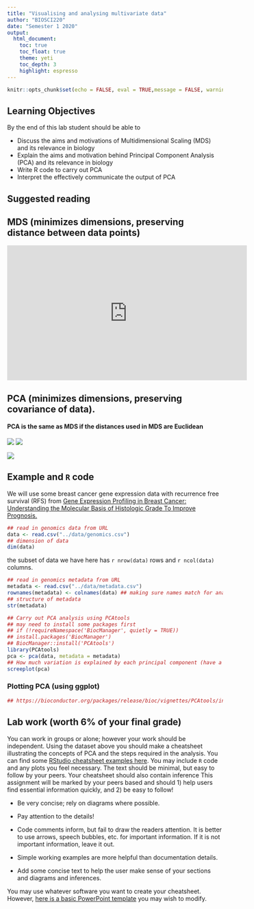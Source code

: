 ```yaml
---
title: "Visualising and analysing multivariate data"
author: "BIOSCI220"
date: "Semester 1 2020"
output:
  html_document:
    toc: true
    toc_float: true
    theme: yeti
    toc_depth: 3
    highlight: espresso
---
```


```r
knitr::opts_chunk$set(echo = FALSE, eval = TRUE,message = FALSE, warning = FALSE,fig.align = "center")
```

## Learning Objectives

By the end of this lab student should be able to

   + Discuss the aims and motivations of Multidimensional Scaling (MDS) and its relevance in biology
   + Explain the aims and motivation behind Principal Component Analysis (PCA) and its relevance in biology
   + Write R code to carry out PCA
   + Interpret the effectively communicate the output of PCA

## Suggested reading

## MDS (minimizes dimensions, preserving distance between data points)

<iframe width="560" height="315" src="https://www.youtube.com/embed/htEQsa4by2M" frameborder="0" allow="accelerometer; autoplay; encrypted-media; gyroscope; picture-in-picture" allowfullscreen></iframe>

## PCA (minimizes dimensions, preserving covariance of data).

#### PCA is the same as MDS if the distances used in MDS are Euclidean



![](../gifs/bread_data.png)
![](../gifs/pca.gif)

![](../gifs/perp.gif)

## Example and `R` code

We will use some breast cancer gene expression data with recurrence free survival (RFS) from [Gene Expression Profiling in Breast Cancer: Understanding the Molecular Basis of Histologic Grade To Improve Prognosis.](https://www.ncbi.nlm.nih.gov/geo/query/acc.cgi?acc=GSE2990)

```r
## read in genomics data from URL
data <- read.csv("../data/genomics.csv")
## dimension of data
dim(data)
```

the subset of data we have here has `r nrow(data)` rows and `r ncol(data)` columns.

```r
## read in genomics metadata from URL
metadata <- read.csv("../data/metadata.csv")
rownames(metadata) <- colnames(data) ## making sure names match for analysis
## structure of metadata
str(metadata)
```

```r
## Carry out PCA analysis using PCAtools
## may need to install some packages first
## if (!requireNamespace('BiocManager', quietly = TRUE))
## install.packages('BiocManager')
## BiocManager::install('PCAtools')
library(PCAtools)
pca <- pca(data, metadata = metadata)
## How much variation is explained by each principal component (have a look at the "screeplot")
screeplot(pca)
```

### Plotting PCA (using ggplot)

```r
## https://bioconductor.org/packages/release/bioc/vignettes/PCAtools/inst/doc/PCAtools.html#quick-start

```


## Lab work (worth 6\% of your final grade)

You can work in groups or alone; however your work should be independent. Using the dataset above you should make a cheatsheet illustrating the concepts of PCA and the steps required in the analysis. You can find some [RStudio cheatsheet examples here](https://rstudio.com/resources/cheatsheets/). You may include `R` code and any plots you feel necessary. The text should be minimal, but easy to follow by your peers. Your cheatsheet should also contain inference  This assignment will be marked by your peers based and should 1) help users find essential information quickly, and 2) be easy to follow! 


 + Be very concise; rely on diagrams where possible.

 + Pay attention to the details! 

 + Code comments inform, but fail to draw the readers attention. It is better to use arrows, speech bubbles, etc. for important information. If it is not important information, leave it out.

 + Simple working examples are more helpful than documentation details. 

 + Add some concise text to help the user make sense of your sections and diagrams and inferences. 
 
You may use whatever software you want to create your cheatsheet. However, [here is a basic PowerPoint template](https://rstudio.com/resources/cheatsheets/how-to-contribute-a-cheatsheet/) you may wish to modify.